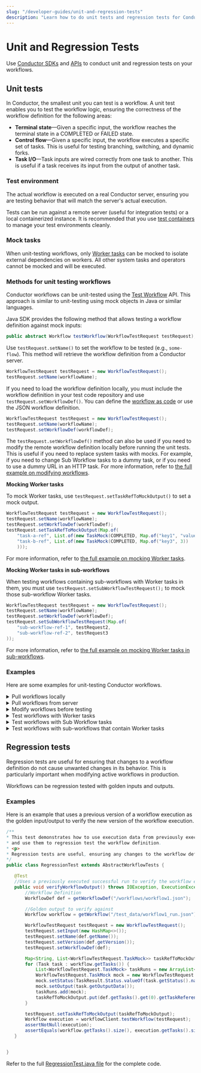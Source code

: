 ```yaml
---
slug: "/developer-guides/unit-and-regression-tests"
description: "Learn how to do unit tests and regression tests for Conductor workflows."
---
```




# Unit and Regression Tests

Use [Conductor SDKs](/category/sdks) and [APIs](/category/ref-docs/api) to conduct unit and regression tests on your workflows.

## Unit tests

In Conductor, the smallest unit you can test is a workflow. A unit test enables you to test the workflow logic, ensuring the correctness of the workflow definition for the following areas:

* **Terminal state**—Given a specific input, the workflow reaches the terminal state in a COMPLETED or FAILED state.  
* **Control flow**—Given a specific input, the workflow executes a specific set of tasks. This is useful for testing branching, switching, and dynamic forks.  
* **Task I/O**—Task inputs are wired correctly from one task to another. This is useful if a task receives its input from the output of another task.

### Test environment

The actual workflow is executed on a real Conductor server, ensuring you are testing behavior that will match the server's actual execution.

Tests can be run against a remote server (useful for integration tests) or a local containerized instance. It is recommended that you use [test containers](https://github.com/testcontainers) to manage your test environments cleanly.

### Mock tasks

When unit-testing workflows, only [Worker tasks](/reference-docs/worker-task) can be mocked to isolate external dependencies on workers. All other system tasks and operators cannot be mocked and will be executed.

### Methods for unit testing workflows


<Tabs>
<TabItem value="Using API" label="Using API">

Conductor workflows can be unit-tested using the [Test Workflow](/reference-docs/api/workflow/test-workflow) API. This approach is similar to unit-testing using mock objects in Java or similar languages.

</TabItem>

<TabItem value="Using SDK" label="Using SDK">

Java SDK provides the following method that allows testing a workflow definition against mock inputs:

```java
public abstract Workflow testWorkflow(WorkflowTestRequest testRequest);
```

Use `testRequest.setName()` to set the workflow to be tested (e.g., `some-flow`). This method will retrieve the workflow definition from a Conductor server. 

```java
WorkflowTestRequest testRequest = new WorkflowTestRequest();
testRequest.setName(workflowName);
```

If you need to load the workflow definition locally, you must include the workflow definition in your test code repository and use `testRequest.setWorkflowDef()`. You can define the [workflow as code](/developer-guides/write-workflows-using-code) or use the JSON workflow definition.

```java
WorkflowTestRequest testRequest = new WorkflowTestRequest();       
testRequest.setName(workflowName);
testRequest.setWorkflowDef(workflowDef);
```

The `testRequest.setWorkflowDef()` method can also be used if you need to modify the remote workflow definition locally before running the unit tests. This is useful if you need to replace system tasks with mocks. For example, if you need to change Sub Workflow tasks to a dummy task, or if you need to use a dummy URL in an HTTP task. For more information, refer to [the full example on modifying workflows](#examples).

**Mocking Worker tasks**

To mock Worker tasks, use `testRequest.setTaskRefToMockOutput()` to set a mock output.

```java
WorkflowTestRequest testRequest = new WorkflowTestRequest();
testRequest.setName(workflowName);
testRequest.setWorkflowDef(workflowDef);
testRequest.setTaskRefToMockOutput(Map.of(
    "task-a-ref", List.of(new TaskMock(COMPLETED, Map.of("key1", "value1", "key2", 5))),
    "task-b-ref", List.of(new TaskMock(COMPLETED, Map.of("key3", 3))
    )));
```

For more information, refer to [the full example on mocking Worker tasks](#examples).

**Mocking Worker tasks in sub-workflows**

When testing workflows containing sub-workflows with Worker tasks in them, you must use `testRequest.setSubWorkflowTestRequest();` to mock those sub-workflow Worker tasks.

```java
WorkflowTestRequest testRequest = new WorkflowTestRequest();
testRequest.setName(workflowName);
testRequest.setWorkflowDef(workflowDef);
testRequest.setSubWorkflowTestRequest(Map.of(
    "sub-workflow-ref-1", testRequest2,
    "sub-workflow-ref-2", testRequest3
));
```

For more information, refer to [the full example on mocking Worker tasks in sub-workflows](#examples).

</TabItem>
</Tabs>


### Examples

Here are some examples for unit-testing Conductor workflows.

<details>
<summary>Pull workflows locally</summary>

To test a local workflow definition:

```java
public class WorkflowTests extends BaseTest {
    @Test
    public void testWorkflow() {
        WorkflowTestRequest testRequest = new WorkflowTestRequest();
        testRequest.setName("parent-flow");
        testRequest.setWorkflowDef(Util.getWorkflowDef("parent-flow"));
        testRequest.setTaskRefToMockOutput(Map.of(
            "lookup-person-ref", List.of(new TaskMock(COMPLETED, Map.of("name", "June", "id", 543321))),
            "do-sensitive-work-ref", List.of(new TaskMock(COMPLETED, Map.of("_masked", Map.of("q", "q"), "_secrets", Map.of("z", "z")))),
            "do-intensive-task-ref", List.of(new TaskMock(COMPLETED, Map.of("result", 3.14159))
            )));
        Workflow workflow = workflowClient.testWorkflow(testRequest);
        assertEquals(3.14159, workflow.getOutput().get("result"));
    }
}
```

The `parent-flow` workflow is defined as code here:

```java
public class Util {
    public static WorkflowDef getWorkflowDef(String workflowName) {
        WorkflowTask lookupPersonTask = new WorkflowTask();
        lookupPersonTask.setName("lookup-person");
        lookupPersonTask.setTaskReferenceName("lookup-person-ref");
        lookupPersonTask.setInputParameters(Map.of("query", "john"));

        WorkflowTask doSensitiveWorkTask = new WorkflowTask();
        doSensitiveWorkTask.setName("do-sensitive-work");
        doSensitiveWorkTask.setTaskReferenceName("do-sensitive-work-ref");
        doSensitiveWorkTask.setInputParameters(Map.of(
            "_masked", Map.of("a", "b"),
            "_secrets", Map.of("a", "b")
        ));

        WorkflowTask doIntensiveTask = new WorkflowTask();
        doIntensiveTask.setName("do-intensive-task");
        doIntensiveTask.setTaskReferenceName("do-intensive-task-ref");
        doIntensiveTask.setInputParameters(Map.of("_masked", "${do-sensitive-work-ref.output._masked}"));

        List<WorkflowTask> tasks = List.of(lookupPersonTask, doSensitiveWorkTask, doIntensiveTask);
        WorkflowDef workflowDef = new WorkflowDef();
        workflowDef.setName(workflowName);
        workflowDef.setVersion(1);
        workflowDef.setTasks(tasks);
        workflowDef.setDescription("Example workflow for orkes-worker-java demo");

        return workflowDef;
    }
}
```

Refer to [the complete code here](https://github.com/ystxn/orkes-worker-java/blob/main/src/test/java/space/yong/orkes/WorkflowTests.java).

</details>


<details>
<summary>Pull workflows from server</summary>

To pull workflows from the server instead, you can simply omit `testRequest.setWorkflowDef();`. 

```java
public class WorkflowTests extends BaseTest {
    @Test
    public void testWorkflow() {
        WorkflowTestRequest testRequest = new WorkflowTestRequest();
        testRequest.setName("parent-flow");
        testRequest.setTaskRefToMockOutput(Map.of(
            "lookup-person-ref", List.of(new TaskMock(COMPLETED, Map.of("name", "June", "id", 543321))),
            "do-sensitive-work-ref", List.of(new TaskMock(COMPLETED, Map.of("_masked", Map.of("q", "q"), "_secrets", Map.of("z", "z")))),
            "do-intensive-task-ref", List.of(new TaskMock(COMPLETED, Map.of("result", 3.14159))
            )));
        Workflow workflow = workflowClient.testWorkflow(testRequest);
        assertEquals(3.14159, workflow.getOutput().get("result"));
    }
}
```

</details>


<details>
<summary>Modify workflows before testing</summary>

Here is an example of modifying a workflow definition retrieved from a server and using `testRequest.setWorkflowDef()` to test the modified workflow definition. You can use `metadataClient.getWorkflowDef` to retrieve the workflow definition.

In this example, the workflow definition is modified so that all Sub Workflow tasks are replaced with a mock workflow `dummy` that has been added beforehand to the server.

``` java
@Test
public void testWorkflow() {
    String workflowName = "parent-flow";
    int workflowVersion = 1;

    // Substitute all sub-flows to use `dummy` flow, e.g., containing an inline task
    WorkflowDef workflowDef = metadataClient.getWorkflowDef(workflowName, workflowVersion);
    workflowDef.getTasks().stream()
        .filter(t -> t.getType().equals("SUB_WORKFLOW"))
        .forEach(t -> t.getSubWorkflowParam().setName("dummy"));

    WorkflowTestRequest testRequest = new WorkflowTestRequest();
    testRequest.setName(workflowName);
    testRequest.setVersion(workflowVersion);
    testRequest.setWorkflowDef(workflowDef); // Use this instead of deployed definition
    Workflow workflow = workflowClient.testWorkflow(testRequest);
    
    assertEquals(3, workflow.getOutput().get("result"));
}
```

</details>


<details>
<summary>Test workflows with Worker tasks</summary>

Here is an example of using `testRequest.setTaskRefToMockOutput()` to mock Worker tasks.

```java
/**
* Unit test a workflow with inputs read from a file.
*/
public class LoanWorkflowTest extends AbstractWorkflowTests {

   /**
    * Uses mock inputs to verify the workflow execution and input/outputs of the tasks
    */
   @Test
   public void verifyWorkflowExecutionWithMockInputs() throws IOException {
       WorkflowDef def = getWorkflowDef("/workflows/calculate_loan_workflow.json");
       assertNotNull(def);
       Map<String, List<WorkflowTestRequest.TaskMock>> testInputs = getTestInputs("/test_data/loan_workflow_input.json");
       assertNotNull(testInputs);

       WorkflowTestRequest testRequest = new WorkflowTestRequest();
       testRequest.setWorkflowDef(def);


       LoanWorkflowInput workflowInput = new LoanWorkflowInput();
       workflowInput.setUserEmail("user@example.com");
       workflowInput.setLoanAmount(new BigDecimal(11_000));
       testRequest.setInput(objectMapper.convertValue(workflowInput, Map.class));

       testRequest.setTaskRefToMockOutput(testInputs);
       testRequest.setName(def.getName());
       testRequest.setVersion(def.getVersion());

       Workflow execution = workflowClient.testWorkflow(testRequest);
       assertNotNull(execution);
```

Refer to the [complete code here](https://github.com/orkes-io/workflow-cicd/blob/main/src/test/java/io/orkes/conductor/cicd/workflows/LoanWorkflowTest.java).

</details>



<details>
<summary>Test workflows with Sub Workflow tasks</summary>

Here is an example of testing workflows that contain Sub Workflow tasks.

```java
/**
* Demonstrates how to test workflows that contain sub-workflows
*/
public class SubWorkflowTest extends AbstractWorkflowTests {


   @Test
   public void verifySubWorkflowExecutions() throws IOException {
       WorkflowDef def = getWorkflowDef("/workflows/kitchensink.json");
       assertNotNull(def);

       WorkflowDef subWorkflowDef = getWorkflowDef("/workflows/PopulationMinMax.json");
       metadataClient.registerWorkflowDef(subWorkflowDef);


       WorkflowTestRequest testRequest = getWorkflowTestRequest(def);

       //The following are the dynamic tasks that are not present in the workflow definition but are created by a dynamic fork
       testRequest.getTaskRefToMockOutput().put("_x_test_worker_0_0", List.of(new WorkflowTestRequest.TaskMock()));
       testRequest.getTaskRefToMockOutput().put("_x_test_worker_0_1", List.of(new WorkflowTestRequest.TaskMock()));
       testRequest.getTaskRefToMockOutput().put("_x_test_worker_0_2", List.of(new WorkflowTestRequest.TaskMock()));
       testRequest.getTaskRefToMockOutput().put("simple_task_1__1", List.of(new WorkflowTestRequest.TaskMock()));
       testRequest.getTaskRefToMockOutput().put("simple_task_5", List.of(new WorkflowTestRequest.TaskMock()));


       Workflow execution = workflowClient.testWorkflow(testRequest);
       assertNotNull(execution);
```

Refer to the [complete code here](https://github.com/orkes-io/workflow-cicd/blob/main/src/test/java/io/orkes/conductor/cicd/workflows/SubWorkflowTest.java).

</details>


<details>
<summary>Test workflows with sub-workflows that contain Worker tasks</summary>

Here is an example of testing workflows that contain sub-workflows with Worker tasks.

```java
@Test
public void testWorkflow() {
    WorkflowTestRequest testRequest2 = new WorkflowTestRequest();
    testRequest2.setName("subflow-flow");
    testRequest2.setWorkflowDef(Util.getWorkflowDef("parent-flow"));
    testRequest2.setTaskRefToMockOutput(Map.of(
        "lookup-person-ref", List.of(new TaskMock(COMPLETED, Map.of("name", "June", "id", 543321))),
        "do-sensitive-work-ref", List.of(new TaskMock(COMPLETED, Map.of("_masked", Map.of("q", "q"), "_secrets", Map.of("z", "z")))),
        "do-intensive-task-ref", List.of(new TaskMock(COMPLETED, Map.of("result", 3.14159))
        )));
        
    WorkflowTestRequest testRequest = new WorkflowTestRequest();
    testRequest.setName("parent-flow");
    testRequest.setWorkflowDef(Util.getWorkflowDef("parent-flow"));
    testRequest.setSubWorkflowTestRequest(Map.of(
        "sub-workflow-ref-1", testRequest2
    ));
}
```

</details>


## Regression tests

Regression tests are useful for ensuring that changes to a workflow definition do not cause unwanted changes in its behavior. This is particularly important when modifying active workflows in production.

Workflows can be regression tested with golden inputs and outputs. 

### Examples

Here is an example that uses a previous version of a workflow execution as the golden input/output to verify the new version of the workflow execution.

``` java
/**
* This test demonstrates how to use execution data from previously executed workflows as golden input and output
* and use them to regression test the workflow definition.
* <p>
* Regression tests are useful, ensuring any changes to the workflow definition do not change the behavior.
*/
public class RegressionTest extends AbstractWorkflowTests {

   @Test
   //Uses a previously executed successful run to verify the workflow execution, and its output.
   public void verifyWorkflowOutput() throws IOException, ExecutionException, InterruptedException, TimeoutException {
       //Workflow Definition
       WorkflowDef def = getWorkflowDef("/workflows/workflow1.json");

       //Golden output to verify against
       Workflow workflow = getWorkflow("/test_data/workflow1_run.json");

       WorkflowTestRequest testRequest = new WorkflowTestRequest();
       testRequest.setInput(new HashMap<>());
       testRequest.setName(def.getName());
       testRequest.setVersion(def.getVersion());
       testRequest.setWorkflowDef(def);

       Map<String, List<WorkflowTestRequest.TaskMock>> taskRefToMockOutput = new HashMap<>();
       for (Task task : workflow.getTasks()) {
           List<WorkflowTestRequest.TaskMock> taskRuns = new ArrayList<>();
           WorkflowTestRequest.TaskMock mock = new WorkflowTestRequest.TaskMock();
           mock.setStatus(TaskResult.Status.valueOf(task.getStatus().name()));
           mock.setOutput(task.getOutputData());
           taskRuns.add(mock);
           taskRefToMockOutput.put(def.getTasks().get(0).getTaskReferenceName(), taskRuns);
       }

       testRequest.setTaskRefToMockOutput(taskRefToMockOutput);
       Workflow execution = workflowClient.testWorkflow(testRequest);
       assertNotNull(execution);
       assertEquals(workflow.getTasks().size(), execution.getTasks().size());
   }


}
```

Refer to the full [RegressionTest.java file](https://github.com/orkes-io/workflow-cicd/blob/main/src/test/java/io/orkes/conductor/cicd/workflows/RegressionTest.java) for the complete code.